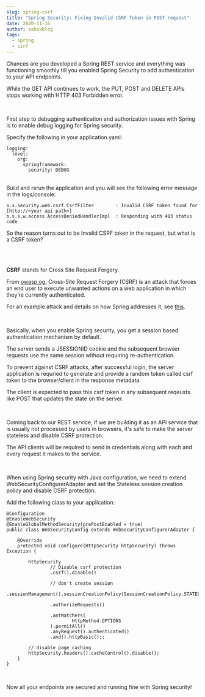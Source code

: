 ```yaml
---
slug: spring-csrf
title: "Spring Security: Fixing Invalid CSRF Token in POST request"
date: 2020-11-16
author: ashokblog
tags:
  - spring
  - csrf
---
```

Chances are you developed a Spring REST service and everything was functioning smoothly till you enabled Spring Security to add authentication to your API endpoints.

While the GET API continues to work, the PUT, POST and DELETE APIs stops working with HTTP 403 Forbidden error.

<br />

First step to debugging authentication and authorization issues with Spring is to enable debug logging for Spring security.

Specify the following in your application.yaml:



```
logging:
  level:
    org:
      springframework:
        security: DEBUG
```

\
Build and rerun the application and you will see the following error message in the logs/console:

```
o.s.security.web.csrf.CsrfFilter        : Invalid CSRF token found for [http://<your api path>]
o.s.s.w.access.AccessDeniedHandlerImpl  : Responding with 403 status code
```



So the reason turns out to be Invalid CSRF token in the request, but what is a CSRF token?   

<br />

<br />

**CSRF** stands for Cross Site Request Forgery.

From [](http://owasp.org)[owasp.og](https://owasp.org/www-community/attacks/csrf), Cross-Site Request Forgery (CSRF) is an attack that forces an end user to execute unwanted actions on a web application in which they’re currently authenticated.



For an example attack and details on how Spring addresses it, see [this](<https://docs.spring.io/spring-security/site/docs/3.2.0.CI-SNAPSHOT/reference/html/csrf.html>).  

<br />

Basically, when you enable Spring security, you get a session based authentication mechanism by default.

The server sends a JSESSIONID cookie and the subsequent browser requests use the same session without requiring re-authentication.

To prevent against CSRF attacks, after successful login, the server application is requried to generate and provide a random token called csrf token to the browser/client in the response metadata.

The client is expected to pass this csrf token in any subsequent reqeusts like POST that updates the state on the server.

<br />

Coming back to our REST service, if we are building it as an API service that is usually not processed by users in browsers, it's safe to make the server stateless and disable CSRF protection.

The API clients will be required to send in credentials along with each and every request it makes to the service.

<br />

When using Spring security with Java configuration, we need to extend WebSecurityConfigurerAdapter and set the Stateless session creation policy and disable CSRF protection.

Add the following class to your application:

```
@Configuration
@EnableWebSecurity
@EnableGlobalMethodSecurity(prePostEnabled = true)
public class WebSecurityConfig extends WebSecurityConfigurerAdapter {

    @Override
    protected void configure(HttpSecurity httpSecurity) throws Exception {

        httpSecurity
                // Disable csrf protection
                .csrf().disable()

                // don't create session
                .sessionManagement().sessionCreationPolicy(SessionCreationPolicy.STATELESS).and()

                .authorizeRequests()

                .antMatchers(
                        HttpMethod.OPTIONS
                ).permitAll()
                .anyRequest().authenticated()
                .and().httpBasic();;

        // disable page caching
        httpSecurity.headers().cacheControl().disable();
    }
}
```

<br />

Now all your endpoints are secured and running fine with Spring security!